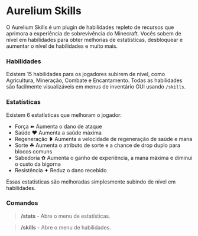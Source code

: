 # Aurelium Skills

O Aurelium Skills é um plugin de habilidades repleto de recursos que aprimora a experiência de sobrevivência do Minecraft. Vocês sobem de nível em habilidades para obter melhorias de estatísticas, desbloquear e aumentar o nível de habilidades e muito mais.

### Habilidades

Existem 15 habilidades para os jogadores subirem de nível, como Agricultura, Mineração, Combate e Encantamento. Todas as habilidades são facilmente visualizáveis em menus de inventário GUI usando `/skills`.

### Estatísticas

Existem 6 estatísticas que melhoram o jogador:

- Força ➽ Aumenta o dano de ataque
- Saúde ❤ Aumenta a saúde máxima
- Regeneração ❥ Aumenta a velocidade de regeneração de saúde e mana
- Sorte ☘ Aumenta o atributo de sorte e a chance de drop duplo para blocos comuns
- Sabedoria ✿ Aumenta o ganho de experiência, a mana máxima e diminui o custo da bigorna
- Resistência ✦ Reduz o dano recebido

Essas estatísticas são melhoradas simplesmente subindo de nível em habilidades.

### Comandos

> **/stats** - Abre o menu de estatísticas.

> **/skills** - Abre o menu de habilidades.